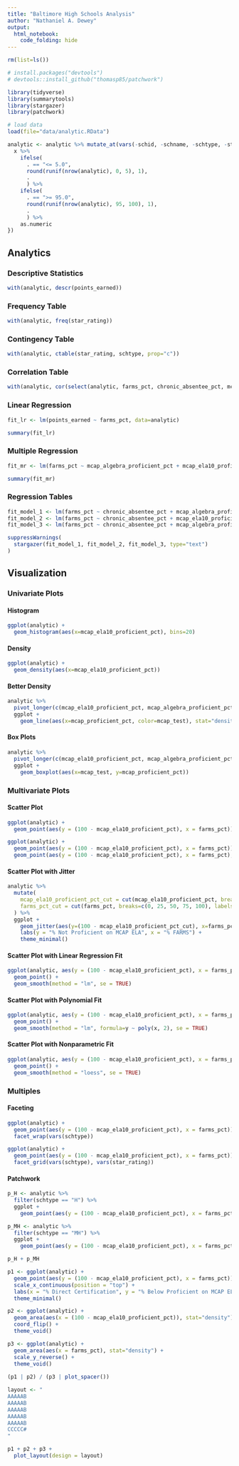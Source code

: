 ```yaml
---
title: "Baltimore High Schools Analysis"
author: "Nathaniel A. Dewey"
output:
  html_notebook:
    code_folding: hide
---
```


```r
rm(list=ls())

# install.packages("devtools")
# devtools::install_github("thomasp85/patchwork")

library(tidyverse)
library(summarytools)
library(stargazer)
library(patchwork)

# load data
load(file="data/analytic.RData")

analytic <- analytic %>% mutate_at(vars(-schid, -schname, -schtype, -star_rating, -points_earned), function(x) {
  x %>%
    ifelse(
      . == "<= 5.0",
      round(runif(nrow(analytic), 0, 5), 1),
      .
      ) %>%
    ifelse(
      . == ">= 95.0",
      round(runif(nrow(analytic), 95, 100), 1),
      .
      ) %>%
    as.numeric
})
```

## Analytics

### Descriptive Statistics

```r
with(analytic, descr(points_earned))
```

### Frequency Table

```r
with(analytic, freq(star_rating))
```


### Contingency Table

```r
with(analytic, ctable(star_rating, schtype, prop="c"))
```

### Correlation Table

```r
with(analytic, cor(select(analytic, farms_pct, chronic_absentee_pct, mcap_algebra_proficient_pct, mcap_ela10_proficient_pct)))
```

### Linear Regression

```r
fit_lr <- lm(points_earned ~ farms_pct, data=analytic)

summary(fit_lr)
```

### Multiple Regression

```r
fit_mr <- lm(farms_pct ~ mcap_algebra_proficient_pct + mcap_ela10_proficient_pct, data=analytic)

summary(fit_mr)
```

### Regression Tables

```r
fit_model_1 <- lm(farms_pct ~ chronic_absentee_pct + mcap_algebra_proficient_pct, data=analytic)
fit_model_2 <- lm(farms_pct ~ chronic_absentee_pct + mcap_ela10_proficient_pct, data=analytic)
fit_model_3 <- lm(farms_pct ~ chronic_absentee_pct + mcap_algebra_proficient_pct + mcap_ela10_proficient_pct, data=analytic)

suppressWarnings(
  stargazer(fit_model_1, fit_model_2, fit_model_3, type="text")
)
```

## Visualization

### Univariate Plots {.tabset}

#### Histogram

```r
ggplot(analytic) +
  geom_histogram(aes(x=mcap_ela10_proficient_pct), bins=20)
```

#### Density

```r
ggplot(analytic) +
  geom_density(aes(x=mcap_ela10_proficient_pct))
```

#### Better Density

```r
analytic %>%
  pivot_longer(c(mcap_ela10_proficient_pct, mcap_algebra_proficient_pct), names_to="mcap_test", values_to="mcap_proficient_pct") %>%
  ggplot +
    geom_line(aes(x=mcap_proficient_pct, color=mcap_test), stat="density")
```

#### Box Plots

```r
analytic %>%
  pivot_longer(c(mcap_ela10_proficient_pct, mcap_algebra_proficient_pct), names_to="mcap_test", values_to="mcap_proficient_pct") %>%
  ggplot +
    geom_boxplot(aes(x=mcap_test, y=mcap_proficient_pct))
```

### Multivariate Plots {.tabset}

#### Scatter Plot

```r
ggplot(analytic) +
  geom_point(aes(y = (100 - mcap_ela10_proficient_pct), x = farms_pct))
```

```r
ggplot(analytic) +
  geom_point(aes(y = (100 - mcap_ela10_proficient_pct), x = farms_pct)) +
  geom_point(aes(y = (100 - mcap_ela10_proficient_pct), x = farms_pct), data=function(df) { filter(df, schid %in% c(403, 407, 415, 480)) }, color="red")
```

#### Scatter Plot with Jitter

```r
analytic %>%
  mutate(
    mcap_ela10_proficient_pct_cut = cut(mcap_ela10_proficient_pct, breaks=c(0, 25, 50, 75, 100), labels=F),
    farms_pct_cut = cut(farms_pct, breaks=c(0, 25, 50, 75, 100), labels=F)
  ) %>%
  ggplot +
    geom_jitter(aes(y=(100 - mcap_ela10_proficient_pct_cut), x=farms_pct_cut), width=0.1, height=0.1) +
    labs(y = "% Not Proficient on MCAP ELA", x = "% FARMS") +
    theme_minimal()
```

#### Scatter Plot with Linear Regression Fit

```r
ggplot(analytic, aes(y = (100 - mcap_ela10_proficient_pct), x = farms_pct)) +
  geom_point() +
  geom_smooth(method = "lm", se = TRUE)
```

#### Scatter Plot with Polynomial Fit

```r
ggplot(analytic, aes(y = (100 - mcap_ela10_proficient_pct), x = farms_pct)) +
  geom_point() +
  geom_smooth(method = "lm", formula=y ~ poly(x, 2), se = TRUE)
```

#### Scatter Plot with Nonparametric Fit

```r
ggplot(analytic, aes(y = (100 - mcap_ela10_proficient_pct), x = farms_pct)) +
  geom_point() +
  geom_smooth(method = "loess", se = TRUE)
```

### Multiples

#### Faceting

```r
ggplot(analytic) +
  geom_point(aes(y = (100 - mcap_ela10_proficient_pct), x = farms_pct)) +
  facet_wrap(vars(schtype))
```


```r
ggplot(analytic) +
  geom_point(aes(y = (100 - mcap_ela10_proficient_pct), x = farms_pct)) +
  facet_grid(vars(schtype), vars(star_rating))
```

#### Patchwork

```r
p_H <- analytic %>%
  filter(schtype == "H") %>%
  ggplot +
    geom_point(aes(y = (100 - mcap_ela10_proficient_pct), x = farms_pct))

p_MH <- analytic %>%
  filter(schtype == "MH") %>%
  ggplot +
    geom_point(aes(y = (100 - mcap_ela10_proficient_pct), x = farms_pct))

p_H + p_MH
```


```r
p1 <- ggplot(analytic) +
  geom_point(aes(y = (100 - mcap_ela10_proficient_pct), x = farms_pct)) +
  scale_x_continuous(position = "top") +
  labs(x = "% Direct Certification", y = "% Below Proficient on MCAP ELA") +
  theme_minimal()

p2 <- ggplot(analytic) +
  geom_area(aes(x = (100 - mcap_ela10_proficient_pct)), stat="density") +
  coord_flip() +
  theme_void()

p3 <- ggplot(analytic) +
  geom_area(aes(x = farms_pct), stat="density") +
  scale_y_reverse() +
  theme_void()
  
(p1 | p2) / (p3 | plot_spacer())
```

```r
layout <- "
AAAAAB
AAAAAB
AAAAAB
AAAAAB
AAAAAB
CCCCC#
"

p1 + p2 + p3 +
  plot_layout(design = layout)
```

